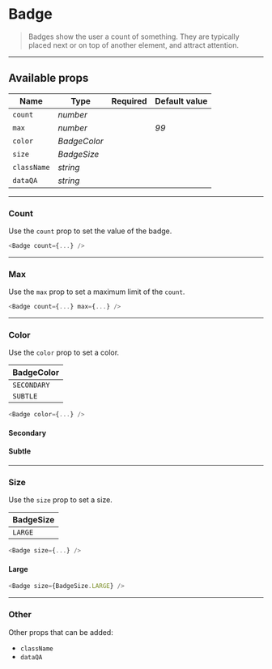 
<Meta
  title="Design system/Patterns/Atoms/Badge"
  component={Badge}
/>

# Badge

> Badges show the user a count of something.
> They are typically placed next or on top of another element, and attract attention.

<Canvas>
  <Story name="Default">
    <Badge count={1} />
  </Story>
</Canvas>

---

## Available props

| Name        | Type         | Required    | Default value |
|-------------|--------------|-------------|---------------|
| `count`     | *number*     | <Required/> |               |
| `max`       | *number*     |             | *99*          |
| `color`     | *BadgeColor* |             |               |
| `size`      | *BadgeSize*  |             |               |
| `className` | *string*     |             |               |
| `dataQA`    | *string*     |             |               |

---

### Count

Use the `count` prop to set the value of the badge.

```javascript
<Badge count={...} />
```

<Canvas>
  <Story name="Count">
    <Badge count={24} />
  </Story>
</Canvas>

---

### Max

Use the `max` prop to set a maximum limit of the `count`.

```javascript
<Badge count={...} max={...} />
```

<Canvas>
  <Story name="Max">
    <Badge count={300} max={9} />
  </Story>
</Canvas>

---

### Color

Use the `color` prop to set a color.

| BadgeColor  |
|-------------|
| `SECONDARY` |
| `SUBTLE`    |

```javascript
<Badge color={...} />
```

#### Secondary

<Canvas>
  <Story name="Color - secondary">
    <Badge count={1} color={BadgeColor.SECONDARY} />
  </Story>
</Canvas>

#### Subtle

<Canvas>
  <Story name="Color - subtle">
    <Badge count={1} color={BadgeColor.SUBTLE} />
  </Story>
</Canvas>

---

### Size

Use the `size` prop to set a size.

| BadgeSize |
|-----------|
| `LARGE`   |

```javascript
<Badge size={...} />
```

#### Large

```javascript
<Badge size={BadgeSize.LARGE} />
```

<Canvas>
  <Story name="Size - large">
    <Badge count={1} size={BadgeSize.LARGE} />
  </Story>
</Canvas>

---

### Other

Other props that can be added:
- `className`
- `dataQA`
